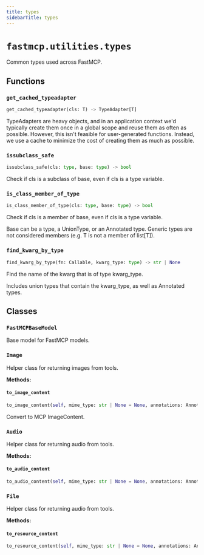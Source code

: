 ```yaml
---
title: types
sidebarTitle: types
---
```


# `fastmcp.utilities.types`


Common types used across FastMCP.

## Functions

### `get_cached_typeadapter`

```python
get_cached_typeadapter(cls: T) -> TypeAdapter[T]
```


TypeAdapters are heavy objects, and in an application context we'd typically
create them once in a global scope and reuse them as often as possible.
However, this isn't feasible for user-generated functions. Instead, we use a
cache to minimize the cost of creating them as much as possible.


### `issubclass_safe`

```python
issubclass_safe(cls: type, base: type) -> bool
```


Check if cls is a subclass of base, even if cls is a type variable.


### `is_class_member_of_type`

```python
is_class_member_of_type(cls: type, base: type) -> bool
```


Check if cls is a member of base, even if cls is a type variable.

Base can be a type, a UnionType, or an Annotated type. Generic types are not
considered members (e.g. T is not a member of list\[T]).


### `find_kwarg_by_type`

```python
find_kwarg_by_type(fn: Callable, kwarg_type: type) -> str | None
```


Find the name of the kwarg that is of type kwarg_type.

Includes union types that contain the kwarg_type, as well as Annotated types.


## Classes

### `FastMCPBaseModel`


Base model for FastMCP models.


### `Image`


Helper class for returning images from tools.


**Methods:**

#### `to_image_content`

```python
to_image_content(self, mime_type: str | None = None, annotations: Annotations | None = None) -> ImageContent
```

Convert to MCP ImageContent.


### `Audio`


Helper class for returning audio from tools.


**Methods:**

#### `to_audio_content`

```python
to_audio_content(self, mime_type: str | None = None, annotations: Annotations | None = None) -> AudioContent
```

### `File`


Helper class for returning audio from tools.


**Methods:**

#### `to_resource_content`

```python
to_resource_content(self, mime_type: str | None = None, annotations: Annotations | None = None) -> EmbeddedResource
```
